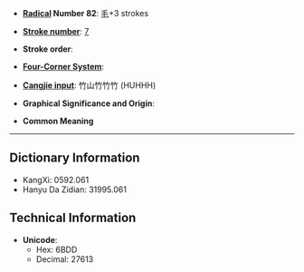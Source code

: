 * '''[[Wiktionary:Chinese radical index| Radical]] Number 82''': [[Wiktionary:Chinese radical index 毛|毛]]+3 strokes

* '''[[Wiktionary:Chinese total strokes index|Stroke number]]''': [[Wiktionary:Chinese total strokes index 7|7]]

* '''Stroke order''': 

* '''[[Wiktionary:Chinese four corner index|Four-Corner System]]''': 

* '''[[Wiktionary:Chinese Cangjie index|Cangjie input]]''': 竹山竹竹竹 (HUHHH)

* '''Graphical Significance and Origin''': 

* '''Common Meaning'''

----

== Dictionary Information ==

* KangXi: 0592.061
* Hanyu Da Zidian: 31995.061

== Technical Information ==

* '''Unicode''':
** Hex: 6BDD
** Decimal: 27613
